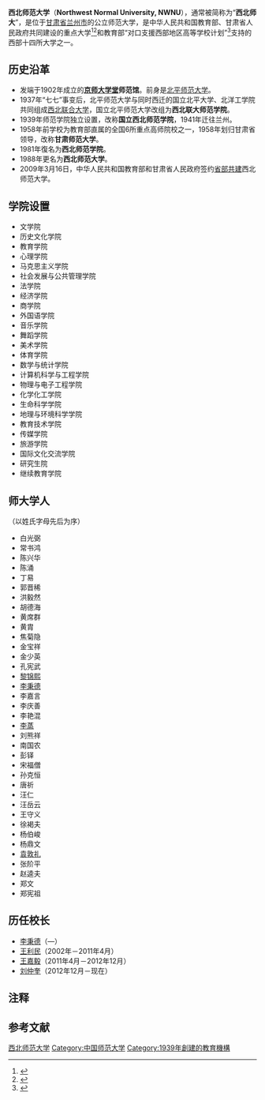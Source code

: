 {{Infobox 中国大学
| Name = 西北师范大学
| EnglishName = Northwest Normal University
| SealImage = [[File:Northwest_Normal_University.jpg|200px]]
| SealInfo =
| Motto = 知术欲圆 行旨须直
| Established = {{NoteTag|1902年西北师范大学，发端于1902年建立的京师大学堂师范馆。1937年“七七”事变后，北平师范大学与同时西迁的国立北平大学、北洋工学院共同组成西北联合大学，国立北平师范大学整体改组为西北联大下设的师范学院。1939年师范学院独立设置，改称国立西北师范学院，1941年迁往兰州。}}
| Type =公立，[[综合大学|综合大学]]
| Secretary =[[张俊宗|张俊宗]]
| President =[[刘仲奎|刘仲奎]]
| Location =中国·甘肃·兰州
| Campus =
| AreaTotal =
| Department =18
| Faculty =2491
| Professor =239
| Associate Professor =611
| Assistant Professor =
| Lecturer =
| Student =各类学生35900余人
| Undergraduate =
| Postgraduate =
| master =
| phd =
| Affiliations =
| Colors =
| Nickname =
| Mascot =
| Data =2009年8月24<ref>{{cite web|url=http://www.nwnu.edu.cn/UserFiles/File/720090908112229.doc|title=西北师范大学简介（2009年8月24日修订）|work=西北师范大学|date=2009-08-24|accessdate=2009-12-28}}{{Dead link|date=2019年11月 |bot=InternetArchiveBot |fix-attempted=yes }}</ref>
| Website =http://www.nwnu.edu.cn 
}}

'''西北师范大学'''（'''Northwest Normal University, NWNU'''），通常被简称为“'''西北师大'''”，是位于[[甘肃省|甘肃省]][[兰州市|兰州市]]的公立师范大学，是中华人民共和国教育部、甘肃省人民政府共同建设的重点大学<ref>{{cite web|url=http://www.gov.cn/gzdt/2009-03/17/content_1260917.htm|title=甘肃省、教育部共建西北师范大学签约仪式举行|work=中国政府网|date=2009-03-17|accessdate=2009-12-27|archive-date=2020-02-21|archive-url=https://web.archive.org/web/20200221034218/http://www.gov.cn/gzdt/2009-03/17/content_1260917.htm|dead-url=no}}</ref><ref>{{cite web|url=http://www.moe.gov.cn/edoas/website18/61/info1237245201322461.htm|title=甘肃省教育部共建西北师范大学|work=中华人民共和国教育部|date=2009-03-17|accessdate=2009-12-27|deadurl=yes|archiveurl=https://web.archive.org/web/20090318022505/http://www.moe.edu.cn/edoas/website18/61/info1237245201322461.htm|archivedate=2009-03-18|df=}}</ref>和教育部“对口支援西部地区高等学校计划”<ref>{{cite web|url=http://www.moe.gov.cn/zhuanti/xibu/5.htm|title=教育部关于实施“对口支援西部地区高等学校计划”的通知|work=中华人民共和国教育部|date=2001-06-13|accessdate=2009-12-27|deadurl=yes|archiveurl=https://web.archive.org/web/20080828023516/http://www.moe.edu.cn/zhuanti/xibu/5.htm|archivedate=2008-08-28|df=}}</ref>支持的西部十四所大学之一。

==历史沿革==
* 发端于1902年成立的'''[[京师大学堂|京师大学堂]]师范馆'''。前身是[[北平师范大学|北平师范大学]]。
* 1937年“七七”事变后，北平师范大学与同时西迁的国立北平大学、北洋工学院共同组成[[西北联合大学|西北联合大学]]，国立北平师范大学改组为'''西北联大师范学院'''。
* 1939年师范学院独立设置，改称'''国立西北师范学院'''，1941年迁往兰州。
* 1958年前学校为教育部直属的全国6所重点高师院校之一，1958年划归甘肃省领导，改称'''甘肃师范大学'''。
* 1981年復名为'''西北师范学院'''。
* 1988年更名为'''西北师范大学'''。
* 2009年3月16日，中华人民共和国教育部和甘肃省人民政府签约[[省部共建|省部共建]]西北师范大学。

==学院设置==
{{div col|colwidth=25em}}
* 文学院	
* 历史文化学院	
* 教育学院	
* 心理学院
* 马克思主义学院	
* 社会发展与公共管理学院	
* 法学院	
* 经济学院
* 商学院	
* 外国语学院	
* 音乐学院	
* 舞蹈学院
* 美术学院	
* 体育学院	
* 数学与统计学院	
* 计算机科学与工程学院
* 物理与电子工程学院	
* 化学化工学院	
* 生命科学学院	
* 地理与环境科学学院
* 教育技术学院	
* 传媒学院	
* 旅游学院	
* 国际文化交流学院
* 研究生院	
* 继续教育学院
{{div col end}}

==师大学人==
（以姓氏字母先后为序）
{{div col|colwidth=25em}}
* 白光弼
* 常书鸿
* 陈兴华
* 陈涌
* 丁易
* 郭晋稀
* 洪毅然
* 胡德海
* 黄席群
* 黄胄
*焦菊隐
* 金宝祥
* 金少英
*孔宪武
*[[黎锦熙|黎锦熙]]
*[[李秉德|李秉德]]
* 李嘉言
* 李庆善
* 李艳混
*[[李蒸|李蒸]]
* 刘熊祥
* 南国农
* 彭铎
* 宋福僧
* 孙克恒
*唐祈
* 汪仁
* 汪岳云
* 王守义
* 徐褐夫
* 杨伯峻
* 杨鼎文
* [[袁敦礼|袁敦礼]]
* 张阶平
* 赵逵夫
* 郑文
* 郑宪祖
{{div col end}}

== 历任校长 ==
*[[李秉德|李秉德]]（—）
*[[王利民_(1950年)|王利民]]（2002年－2011年4月）
*[[王嘉毅|王嘉毅]]（2011年4月－2012年12月）
*[[刘仲奎|刘仲奎]]（2012年12月－现在）

== 注释 ==
{{NoteFoot}}

== 参考文献 ==
{{Reflist|30em}}

{{中华人民共和国中西部高校基础能力建设工程}}
{{中华人民共和国省部共建制高等院校}}
{{甘肃高等院校}}
{{Gansu topics}}
{{中華民國大陸時期大專院校}}
{{Authority control}}

[[Category:西北师范大学|]]
[[Category:中国师范大学|Category:中国师范大学]]
[[Category:1939年創建的教育機構|Category:1939年創建的教育機構]]
